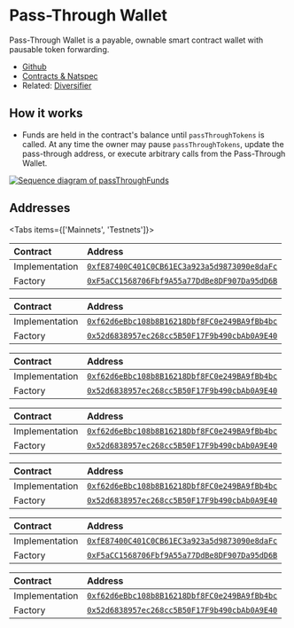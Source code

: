 
# Pass-Through Wallet

Pass-Through Wallet is a payable, ownable smart contract wallet with pausable
token forwarding.

- [Github](https://github.com/0xSplits/splits-pass-through-wallet)
- [Contracts & Natspec](https://github.com/0xSplits/splits-pass-through-wallet/tree/main/src)
- Related: [Diversifier](/templates/diversifier)

## How it works

- Funds are held in the contract's balance until `passThroughTokens` is called.
  At any time the owner may pause `passThroughTokens`, update the pass-through
  address, or execute arbitrary calls from the Pass-Through Wallet.

[![Sequence diagram of passThroughFunds](https://mermaid.ink/svg/pako:eNqNklFPwjAUhf9KU7PsQUiIDEb2sIQhezMx0eiD8-GyXaCxa7G9MxLCf3frgjBE40vb3Pud09707HiuC-QR97xdphgTSlDE3JExn9ZYoh8xfwEW_d5p9QmMgIVE63_jrrnUilIohdw2ugaSB2Erxk-aaalN074aJ-HNZNABNkaUYLZHJh2mQTq-xCTaFGj-dLOYa1V0_MbzeZiEl6lzx0EQTkZdFnISH0BCq3_AhIZE5_bpKAnS2UXo3C8YDiezqd-S-2arl73nZSpTFt8rVDneClgZKBui5aZS5NiP4-t7sPZxbXS1Wj-DlFh_6-ZYetRvqGwr-UH2a_1JMWIvjAwou0TDyAnZ62_SOO67J0QMSl0psrzHSzQliKJOmUtKxl2CMh7VxwKXUEnKeD1ajUJF-mGrch6RqbDHq00BdJjyUMRCkDZ3bXBdfvdfjQraHg)](https://mermaid.live/edit#pako:eNqNklFPwjAUhf9KU7PsQUiIDEb2sIQhezMx0eiD8-GyXaCxa7G9MxLCf3frgjBE40vb3Pud09707HiuC-QR97xdphgTSlDE3JExn9ZYoh8xfwEW_d5p9QmMgIVE63_jrrnUilIohdw2ugaSB2Erxk-aaalN074aJ-HNZNABNkaUYLZHJh2mQTq-xCTaFGj-dLOYa1V0_MbzeZiEl6lzx0EQTkZdFnISH0BCq3_AhIZE5_bpKAnS2UXo3C8YDiezqd-S-2arl73nZSpTFt8rVDneClgZKBui5aZS5NiP4-t7sPZxbXS1Wj-DlFh_6-ZYetRvqGwr-UH2a_1JMWIvjAwou0TDyAnZ62_SOO67J0QMSl0psrzHSzQliKJOmUtKxl2CMh7VxwKXUEnKeD1ajUJF-mGrch6RqbDHq00BdJjyUMRCkDZ3bXBdfvdfjQraHg)

## Addresses

<Tabs items={['Mainnets', 'Testnets']}>

<Tab>

<Toggle title="Ethereum – 1">

| Contract       | Address                                                                                                                      |
| :------------- | :--------------------------------------------------------------------------------------------------------------------------- |
| Implementation | [`0xfE87400C401C0CB61EC3a923a5d9873090e8daFc`](https://etherscan.io/address/0xfE87400C401C0CB61EC3a923a5d9873090e8daFc#code) |
| Factory        | [`0xF5aCC1568706Fbf9A55a77DdBe8DF907Da95dD6B`](https://etherscan.io/address/0xF5aCC1568706Fbf9A55a77DdBe8DF907Da95dD6B#code) |

</Toggle>

<Toggle title="Base – 8453">

| Contract       | Address                                                                                                                      |
| :------------- | :--------------------------------------------------------------------------------------------------------------------------- |
| Implementation | [`0xf62d6eBbc108b8B16218Dbf8FC0e249BA9fBb4bc`](https://basescan.org/address/0xf62d6eBbc108b8B16218Dbf8FC0e249BA9fBb4bc#code) |
| Factory        | [`0x52d6838957ec268cc5B50F17F9b490cbAb0A9E40`](https://basescan.org/address/0x52d6838957ec268cc5B50F17F9b490cbAb0A9E40#code) |

</Toggle>

<Toggle title="Optimism – 10">

| Contract       | Address                                                                                                                                 |
| :------------- | :-------------------------------------------------------------------------------------------------------------------------------------- |
| Implementation | [`0xf62d6eBbc108b8B16218Dbf8FC0e249BA9fBb4bc`](https://optimistic.etherscan.io/address/0xf62d6eBbc108b8B16218Dbf8FC0e249BA9fBb4bc#code) |
| Factory        | [`0x52d6838957ec268cc5B50F17F9b490cbAb0A9E40`](https://optimistic.etherscan.io/address/0x52d6838957ec268cc5B50F17F9b490cbAb0A9E40#code) |

</Toggle>

<Toggle title="Polygon – 137">

| Contract       | Address                                                                                                                         |
| :------------- | :------------------------------------------------------------------------------------------------------------------------------ |
| Implementation | [`0xf62d6eBbc108b8B16218Dbf8FC0e249BA9fBb4bc`](https://polygonscan.com/address/0xf62d6eBbc108b8B16218Dbf8FC0e249BA9fBb4bc#code) |
| Factory        | [`0x52d6838957ec268cc5B50F17F9b490cbAb0A9E40`](https://polygonscan.com/address/0x52d6838957ec268cc5B50F17F9b490cbAb0A9E40#code) |

</Toggle>

<Toggle title="Arbitrum – 42161">

| Contract       | Address                                                                                                                     |
| :------------- | :-------------------------------------------------------------------------------------------------------------------------- |
| Implementation | [`0xf62d6eBbc108b8B16218Dbf8FC0e249BA9fBb4bc`](https://arbiscan.io/address/0xf62d6eBbc108b8B16218Dbf8FC0e249BA9fBb4bc#code) |
| Factory        | [`0x52d6838957ec268cc5B50F17F9b490cbAb0A9E40`](https://arbiscan.io/address/0x52d6838957ec268cc5B50F17F9b490cbAb0A9E40#code) |

</Toggle>

</Tab>

<Tab>

<Toggle title="Goerli – 5">

| Contract       | Address                                                                                                                             |
| :------------- | :---------------------------------------------------------------------------------------------------------------------------------- |
| Implementation | [`0xfE87400C401C0CB61EC3a923a5d9873090e8daFc`](https://goerli.etherscan.io/address/0xfE87400C401C0CB61EC3a923a5d9873090e8daFc#code) |
| Factory        | [`0xF5aCC1568706Fbf9A55a77DdBe8DF907Da95dD6B`](https://goerli.etherscan.io/address/0xF5aCC1568706Fbf9A55a77DdBe8DF907Da95dD6B#code) |

</Toggle>

<Toggle title="Sepolia – 11155111">

| Contract       | Address                                                                                                                              |
| :------------- | :----------------------------------------------------------------------------------------------------------------------------------- |
| Implementation | [`0xf62d6eBbc108b8B16218Dbf8FC0e249BA9fBb4bc`](https://sepolia.etherscan.io/address/0xf62d6eBbc108b8B16218Dbf8FC0e249BA9fBb4bc#code) |
| Factory        | [`0x52d6838957ec268cc5B50F17F9b490cbAb0A9E40`](https://sepolia.etherscan.io/address/0x52d6838957ec268cc5B50F17F9b490cbAb0A9E40#code) |

</Toggle>

</Tab>

</Tabs>
